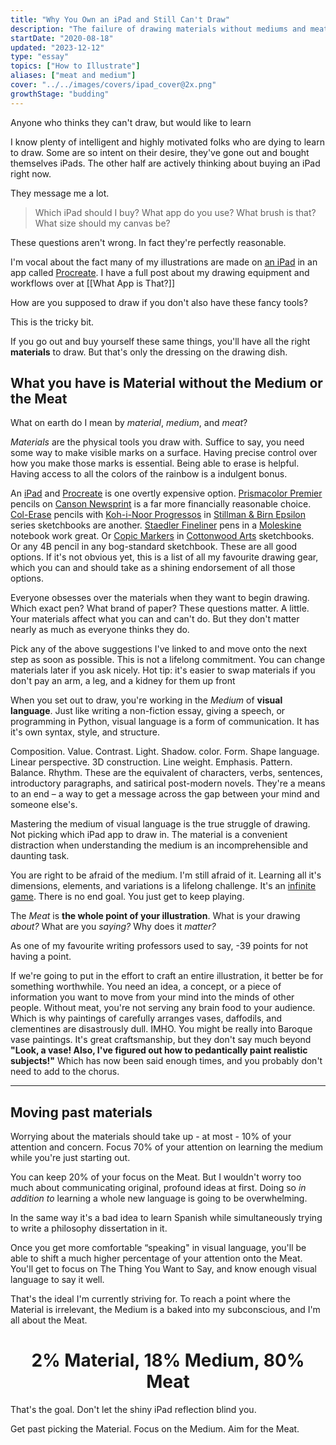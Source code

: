 ```yaml
---
title: "Why You Own an iPad and Still Can't Draw"
description: "The failure of drawing materials without mediums and meat"
startDate: "2020-08-18"
updated: "2023-12-12"
type: "essay"
topics: ["How to Illustrate"]
aliases: ["meat and medium"]
cover: "../../images/covers/ipad_cover@2x.png"
growthStage: "budding"
---
```



<AssumedAudience>

Anyone who thinks they can't draw, but would like to learn

</AssumedAudience>

<Spacer size="small" />

<IntroParagraph>I know plenty of intelligent and highly motivated folks who are dying to learn to draw. Some are so intent on their desire, they've gone out and bought themselves iPads. The other half are actively thinking about buying an iPad right now.</IntroParagraph>

They message me a lot.

> Which iPad should I buy? What app do you use? What brush is that? What size should my canvas be?

These questions aren't wrong. In fact they're perfectly reasonable.

I'm vocal about the fact many of my illustrations are made on
[an iPad](https://www.apple.com/ipad-pro/) in an app called [Procreate](https://procreate.art/). I
have a full post about my drawing equipment and workflows over at [[What App is That?]]

How are you supposed to draw if you don't also have these fancy tools?

This is the tricky bit.

If you go out and buy yourself these same things, you'll have all the right **materials** to draw.
But that's only the dressing on the drawing dish.

## What you have is **Material** without the **Medium** or the **Meat**

What on earth do I mean by _material_, _medium_, and _meat_?

<MediumMaterialsMeat sectionTitle='Materials'>

_Materials_ are the physical tools you draw with. Suffice to say, you need some way to make visible
marks on a surface. Having precise control over how you make those marks is essential. Being able to
erase is helpful. Having access to all the colors of the rainbow is a indulgent bonus.

An [iPad](https://www.apple.com/ipad-pro/) and [Procreate](https://procreate.art/) is one overtly
expensive option.
[Prismacolor Premier](https://www.prismacolor.com/colored-pencils/premier-colored-pencils/premier-soft-core-colored-pencils/PCPremierSoftCoreColoredPencils)
pencils on [Canson Newsprint](https://en.canson.com/xl-series/xlr-newsprint) is a far more
financially reasonable choice.
[Col-Erase](https://www.prismacolor.com/colored-pencils/premier-colored-pencils/premier-col-erase-colored-pencils/PCPremierCol-EraseColoredPencils)
pencils with
[Koh-i-Noor Progressos](https://www.cultpens.com/i/q/KH24668/koh-i-noor-progresso-woodless-graphite-pencil)
in [Stillman & Birn Epsilon](https://stillmanandbirn.com/products_epsilon.php) series sketchbooks
are another.
[Staedler Fineliner](https://www.staedtler.com/uk/en/products/products-for-coloring/fineliners/pigment-liner-308-fineliner-m308/)
pens in a [Moleskine](https://gb.moleskine.com/sketchbook-black/p0437) notebook work great. Or
[Copic Markers](https://www.copic-shop.co.uk/) in [Cottonwood Arts](https://www.cottonwoodarts.com/)
sketchbooks. Or any 4B pencil in any bog-standard sketchbook. These are all good options.
<Footnote idName={1}> If it's not obvious yet, this is a list of all my favourite drawing gear,
which you can and should take as a shining endorsement of all those options. </Footnote>

Everyone obsesses over the materials when they want to begin drawing. Which exact pen? What brand of
paper? These questions matter. A little. Your materials affect what you can and can't do. But they
don't matter nearly as much as everyone thinks they do.

Pick any of the above suggestions I've linked to and move onto the next step as soon as possible.
This is not a lifelong commitment. You can change materials later if you ask nicely.
<Footnote idName={2}>Hot tip: it's easier to swap materials if you don't pay an arm, a leg, and a
kidney for them up front</Footnote>

</MediumMaterialsMeat>

<MediumMaterialsMeat sectionTitle='Medium'>

When you set out to draw, you're working in the _Medium_ of **visual language**. Just like writing a
non-fiction essay, giving a speech, or programming in Python, visual language is a form of
communication. It has it's own syntax, style, and structure.

Composition. Value. Contrast. Light. Shadow. color. Form. Shape language. Linear perspective. 3D
construction. Line weight. Emphasis. Pattern. Balance. Rhythm. These are the equivalent of
characters, verbs, sentences, introductory paragraphs, and satirical post-modern novels. They're a
means to an end – a way to get a message across the gap between your mind and someone else's.

Mastering the medium of visual language is the true struggle of drawing. Not picking which iPad app
to draw in. The material is a convenient distraction when understanding the medium is an
incomprehensible and daunting task.

You are right to be afraid of the medium. I'm still afraid of it. Learning all it's dimensions,
elements, and variations is a lifelong challenge. It's an [infinite game](/infinite-games). There is
no end goal. You just get to keep playing.

</MediumMaterialsMeat>

<MediumMaterialsMeat sectionTitle='Meat'>

The _Meat_ is **the whole point of your illustration**. What is your drawing _about?_ What are you
_saying?_ Why does it _matter?_

As one of my favourite writing professors used to say, -39 points for not having a point.

If we're going to put in the effort to craft an entire illustration, it better be for something
worthwhile. You need an idea, a concept, or a piece of information you want to move from your mind
into the minds of other people. Without meat, you're not serving any brain food to your audience.
Which is why paintings of carefully arranges vases, daffodils, and clementines are disastrously
dull. <Footnote idName={3}>IMHO. You might be really into Baroque vase paintings. It's great
craftsmanship, but they don't say much beyond **"Look, a vase! Also, I've figured out how to
pedantically paint realistic subjects!"** Which has now been said enough times, and you probably
don't need to add to the chorus.</Footnote>

</MediumMaterialsMeat>

---

## Moving past materials

Worrying about the materials should take up - at most - 10% of your attention and concern. Focus 70%
of your attention on learning the medium while you're just starting out.

You can keep 20% of your focus on the Meat. But I wouldn't worry too much about communicating
original, profound ideas at first. Doing so _in addition to_ learning a whole new language is going
to be overwhelming.

In the same way it's a bad idea to learn Spanish while simultaneously trying to write a philosophy
dissertation in it.

Once you get more comfortable “speaking" in visual language, you'll be able to shift a much higher
percentage of your attention onto the Meat. You'll get to focus on The Thing You Want to Say, and
know enough visual language to say it well.

That's the ideal I'm currently striving for. To reach a point where the Material is irrelevant, the
Medium is a baked into my subconscious, and I'm all about the Meat.

<Center>

<h1 style={{ fontWeight: 500, marginTop: 0.25 }}>
	2% Material, 18% Medium, 80% Meat
</h1>

</Center>

That's the goal. Don't let the shiny iPad reflection blind you.

Get past picking the Material. Focus on the Medium. Aim for the Meat.
